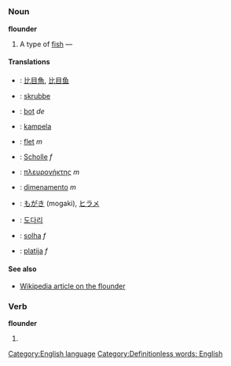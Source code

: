 =={{en}}==
[[Category:English language]]
===Noun===
'''flounder'''<!-- same singular and plural? --><!-- both uncountable and countable, methinks --[[User:Vladisdead|Vladisdead]] 04:09, 30 Sep 2004 (UTC) -->

# A type of [[fish]] &mdash; {{stub}}

====Translations====
*{{zh}}: [[比目魚]], [[比目鱼]]
*{{da}}: [[skrubbe]]
*{{nl}}: [[bot]] ''de''
*{{fi}}: [[kampela]]
*{{fr}}: [[flet]] ''m''
*{{de}}: [[Scholle]] ''f''
*{{el}}: [[πλευρονήκτης]] ''m''
*{{it}}: [[dimenamento]] ''m''
*{{ja}}: [[もがき]] (mogaki), [[ヒラメ]]
*{{ko}}: [[도다리]]
*{{pt}}: [[solha]] ''f''
*{{es}}: [[platija]] ''f''
====See also====
*[[w:Flounder|Wikipedia article on the flounder]]
===Verb===
'''flounder'''

#{{stub}}

[[Category:Definitionless words: English]]